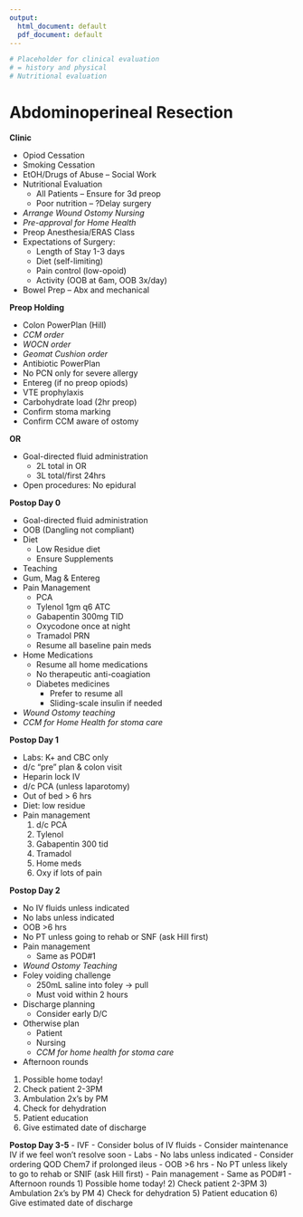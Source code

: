 ```yaml
---
output:
  html_document: default
  pdf_document: default
---
```

```r
# Placeholder for clinical evaluation
# = history and physical
# Nutritional evaluation
```
# Abdominoperineal Resection

**Clinic**

- Opiod Cessation
- Smoking Cessation
- EtOH/Drugs of Abuse – Social Work
- Nutritional Evaluation
  - All Patients – Ensure for 3d preop
  - Poor nutrition – ?Delay surgery
- *Arrange Wound Ostomy Nursing*
- *Pre-approval for Home Health*
- Preop Anesthesia/ERAS Class
- Expectations of Surgery:
  - Length of Stay 1-3 days
  - Diet (self-limiting)
  - Pain control (low-opoid)
  - Activity (OOB at 6am, OOB 3x/day)
- Bowel Prep – Abx and mechanical

**Preop Holding**

- Colon PowerPlan (Hill)
- *CCM order*
- *WOCN order*
- *Geomat Cushion order*
- Antibiotic PowerPlan
- No PCN only for severe allergy
- Entereg (if no preop opiods)
- VTE prophylaxis
- Carbohydrate load (2hr preop)
- Confirm stoma marking
- Confirm CCM aware of ostomy

**OR**

- Goal-directed fluid administration
  - 2L total in OR
  - 3L total/first 24hrs
- Open procedures: No epidural

**Postop Day 0**

- Goal-directed fluid administration
- OOB (Dangling not compliant)
- Diet
  - Low Residue diet
  - Ensure Supplements
- Teaching
- Gum, Mag & Entereg
- Pain Management
  - PCA
  - Tylenol 1gm q6 ATC
  - Gabapentin 300mg TID
  - Oxycodone once at night
  - Tramadol PRN
  - Resume all baseline pain meds
- Home Medications
  - Resume all home medications
  - No therapeutic anti-coagiation
  - Diabetes medicines
    - Prefer to resume all
    - Sliding-scale insulin if needed
- *Wound Ostomy teaching*
- *CCM for Home Health for stoma care*

**Postop Day 1**

- Labs: K+ and CBC only
- d/c “pre” plan & colon visit
- Heparin lock IV
- d/c PCA (unless laparotomy)
- Out of bed > 6 hrs
- Diet: low residue
- Pain management
  1) d/c PCA
  2) Tylenol
  3) Gabapentin 300 tid
  4) Tramadol
  5) Home meds
  6) Oxy if lots of pain

**Postop Day 2**

- No IV fluids unless indicated
- No labs unless indicated
- OOB >6 hrs
- No PT unless going to rehab or SNF (ask Hill first)
- Pain management
  - Same as POD#1
- *Wound Ostomy Teaching*
- Foley voiding challenge 
  - 250mL saline into foley -> pull
  - Must void within 2 hours
- Discharge planning
  - Consider early D/C 
- Otherwise plan
  - Patient
  - Nursing
  - *CCM for home health for stoma care*
- Afternoon rounds
1) Possible home today!
2) Check patient 2-3PM
3) Ambulation 2x’s by PM
4) Check for dehydration
5) Patient education
6) Give estimated date of discharge

**Postop Day 3-5**
- IVF
  - Consider bolus of IV fluids
  - Consider maintenance IV if we feel won’t resolve soon
- Labs
  - No labs unless indicated
  - Consider ordering QOD Chem7 if prolonged ileus
  - OOB >6 hrs
  - No PT unless likely to go to rehab or SNIF (ask Hill first)
- Pain management
  - Same as POD#1
- Afternoon rounds
1) Possible home today!
2) Check patient 2-3PM
3) Ambulation 2x’s by PM
4) Check for dehydration
5) Patient education
6) Give estimated date of discharge



